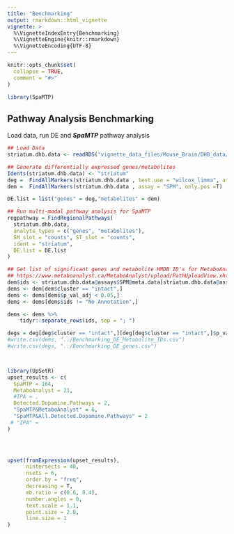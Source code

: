 ```yaml
---
title: "Benchmarking"
output: rmarkdown::html_vignette
vignette: >
  %\VignetteIndexEntry{Benchmarking}
  %\VignetteEngine{knitr::rmarkdown}
  %\VignetteEncoding{UTF-8}
---
```


```r
knitr::opts_chunk$set(
  collapse = TRUE,
  comment = "#>"
)
```

```r
library(SpaMTP)
```

## Pathway Analysis Benchmarking

Load data, run DE and ***SpaMTP*** pathway analysis
```r

## Load Data
striatum.dhb.data <- readRDS("vignette_data_files/Mouse_Brain/DHB_data/striatum.dhb.data.RDS")

## Generate differentially expressed genes/metabolites
Idents(striatum.dhb.data) <- "striatum"
deg =  FindAllMarkers(striatum.dhb.data , test.use = "wilcox_limma", assay = "SPT",only.pos =F)
dem =  FindAllMarkers(striatum.dhb.data , assay = "SPM", only.pos =T)

DE.list = list("genes" = deg,"metabolites" = dem)

## Run multi-modal pathway analysis for SpaMTP
regpathway = FindRegionalPathways(
  striatum.dhb.data,
  analyte_types = c("genes", "metabolites"),
  SM_slot = "counts", ST_slot = "counts",
  ident = "striatum",
  DE.list = DE.list
)

## Get list of significant genes and metabolite HMDB ID's for MetaboAnalyst Benchmarking (Joint Pathway Analysis)
## https://www.metaboanalyst.ca/MetaboAnalyst/upload/PathUploadView.xhtml 
dem$ids <- striatum.dhb.data@assays$SPM@meta.data[striatum.dhb.data@assays$SPM@meta.data$mz_names %in% dem$gene,]$all_Isomers
dems <- dem[dem$cluster == "intact",]
dems <- dems[dems$p_val_adj < 0.05,]
dems <- dems[dems$ids != "No Annotation",]

dems <- dems %>%
    tidyr::separate_rows(ids, sep = "; ")

degs = deg[deg$cluster == "intact",][deg[deg$cluster == "intact",]$p_val_adj < 0.05,]
#write.csv(dems, "../Benchmarking_DE_Metabolite_IDs.csv")
#write.csv(degs, "../Benchmarking_DE_genes.csv")



library(UpSetR)
upset_results <- c(
  SpaMTP = 164,
  MetaboAnalyst = 21,
  #IPA = ,
  Detected.Dopamine.Pathways = 2, 
  "SpaMTP&MetaboAnalyst" = 6,
  "SpaMTP&All.Detected.Dopamine.Pathways" = 2
 # "IPA" = 
)
  



upset(fromExpression(upset_results), 
      nintersects = 40, 
      nsets = 6, 
      order.by = "freq", 
      decreasing = T, 
      mb.ratio = c(0.6, 0.4),
      number.angles = 0, 
      text.scale = 1.1, 
      point.size = 2.8, 
      line.size = 1
)



```

